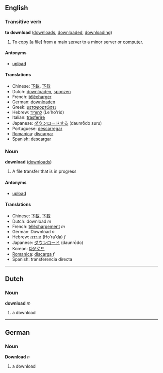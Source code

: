 ==English==
===Transitive verb===
'''to download''' ([[downloads]], [[downloaded]], [[downloading]])

#To copy [a file] from a main [[server]] to a minor server or [[computer]].

====Antonyms====
*[[upload]]

====Translations====
*Chinese: [[下載]], [[下载]]
*Dutch: [[downloaden]], [[sponzen]]
*French: [[télécharger]]
*German: [[downloaden]]
*Greek: [[μεταφορτώσει]]
*Hebrew: [[להוריד]] (Le'ho'rid)
*Italian: [[trasferire]]
*Japanese: [[ダウンロードする]] (daunrōdo suru)
*Portuguese: [[descarregar]]
*[[Romanica]]: [[discargar]]
*Spanish: [[descargar]]

===Noun===
'''download''' ([[downloads]])

#A file transfer that is in progress

====Antonyms====
*[[upload]]

====Translations====
*Chinese: [[下載]], [[下载]]
*Dutch: download ''m''
*French: [[téléchargement]] ''m''
*German: Download ''n''
*Hebrew: [[הורדה]] (Ho'ra'da) ''f''
*Japanese: [[ダウンロード]] (daunrōdo)
*Korean: [[다운로드]]
*[[Romanica]]: [[discarga]] ''f''
*Spanish: transferencia directa

----

==Dutch==
===Noun===
'''download''' ''m''

# a download

----

==German==
===Noun===
'''Download''' ''n''

# a download